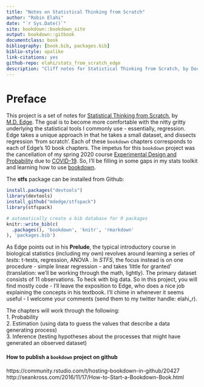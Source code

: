 ```yaml
--- 
title: "Notes on Statistical Thinking from Scratch"
author: "Robin Elahi"
date: "`r Sys.Date()`"
site: bookdown::bookdown_site
output: bookdown::gitbook
documentclass: book
bibliography: [book.bib, packages.bib]
biblio-style: apalike
link-citations: yes
github-repo: elahi/stats_from_scratch_edge
description: "Cliff notes for Statistical Thinking from Scratch, by Doc Edge."
---
```


# Preface {-}

This project is a set of notes for [Statistical Thinking from Scratch](https://global.oup.com/academic/product/statistical-thinking-from-scratch-9780198827634?cc=us&lang=en&#), by [M.D. Edge](https://www.doc-edge.net/). The goal is to become more comfortable with the nitty gritty underlying the statistical tools I commonly use - essentially, regression. Edge takes a unique approach in that he takes a small dataset, and dissects regression 'from scratch'. Each of these `bookdown` chapters corresponds to each of Edge's 10 book chapters. The impetus for this `bookdown` project was the cancellation of my spring 2020 course [Experimental Design and Probability](https://elahi.github.io/xdp/) due to [COVID-19](https://healthalerts.stanford.edu/). So, I'll be filling in some gaps in my stats toolkit and learning how to use [bookdown](https://bookdown.org/). 

The **stfs** package can be installed from Github:

```r
install.packages("devtools")
library(devtools) 
install_github("mdedge/stfspack")
library(stfspack)
```


```r
# automatically create a bib database for R packages
knitr::write_bib(c(
  .packages(), 'bookdown', 'knitr', 'rmarkdown'
), 'packages.bib')
```

As Edge points out in his **Prelude**, the typical introductory course in biological statistics (including my own) revolves around learning a series of *tests*: t-tests, regression, ANOVA . In *STFS*, the focus instead is on one procedure - simple linear regression - and takes 'little for granted' (translation: we'll be working through the math, lightly). The primary dataset consists of 11 observations. To heck with big data. So in this project, you will find mostly code - I'll leave the exposition to Edge, who does a nice job explaining the concepts in his textbook. I'll chime in whenever it seems useful - I welcome your comments (send them to my twitter handle: elahi_r). 

The chapters will work through the following:    
1. Probability  
2. Estimation (using data to guess the values that describe a data generating process)  
3. Inference (testing hypotheses about the processes that might have generated an observed dataset)  

<!-- What is a [data generating process](https://en.wikipedia.org/wiki/Data_generating_process)? This wikipedia entry is not all that helpful, aside from the fact that it highlights the difficulty in defining this term. For now, let's just think of the DGP as a set of rules (e.g., a deterministic equation) plus 'noise' that allows us to describe a set of obervations (i.e., data).  -->

#### How to publish a `bookdown` project on github {-}

https://community.rstudio.com/t/hosting-bookdown-in-github/20427  
http://seankross.com/2016/11/17/How-to-Start-a-Bookdown-Book.html

